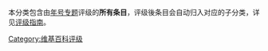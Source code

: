 本分类包含由[[Wikipedia:年号专题|年号专题]]评级的'''所有条目'''，评级後条目会自动归入对应的子分类，详见[[Wikipedia:年号专题/条目评级|评级指南]]。

{{Articles by Quality|topic=年号}}

[[Category:维基百科评级|Category:维基百科评级]]